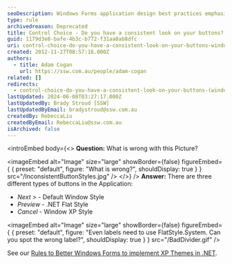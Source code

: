 ```yaml
---
seoDescription: Windows Forms application design best practices emphasize consistent button styles to create a cohesive user experience.
type: rule
archivedreason: Deprecated
title: Control Choice - Do you have a consistent look on your buttons? (Windows Forms Only)
guid: 1179d3e8-bafe-4b3c-b772-f31aa8ab8dfc
uri: control-choice-do-you-have-a-consistent-look-on-your-buttons-windows-forms-only
created: 2012-11-27T08:57:16.000Z
authors:
  - title: Adam Cogan
    url: https://ssw.com.au/people/adam-cogan
related: []
redirects:
  - control-choice-do-you-have-a-consistent-look-on-your-buttons-(windows-forms-only)
lastUpdated: 2024-06-08T03:27:17.000Z
lastUpdatedBy: Brady Stroud [SSW]
lastUpdatedByEmail: bradystroud@ssw.com.au
createdBy: RebeccaLiu
createdByEmail: RebeccaLiu@ssw.com.au
isArchived: false
---
```


<introEmbed
  body={<>
**Question:** What is wrong with this Picture?


<imageEmbed
  alt="Image"
  size="large"
  showBorder={false}
  figureEmbed={ {
    preset: "default",
    figure: "What is wrong?",
    shouldDisplay: true
  } }
  src="/InconsistentButtonStyles.jpg"
/>
  </>}
/>
**Answer:** There are three different types of buttons in the Application:

* _Next &gt;_ - Default Window Style
* _Preview_ - .NET Flat Style
* _Cancel_ - Window XP Style


<imageEmbed
  alt="Image"
  size="large"
  showBorder={false}
  figureEmbed={ {
    preset: "default",
    figure: "Even labels need to use FlatStyle.System. Can you spot the wrong label?",
    shouldDisplay: true
  } }
  src="/BadDivider.gif"
/>

See our [Rules to Better Windows Forms to implement XP Themes in .NET](http://www.ssw.com.au/ssw/Standards/Rules/RulesToBetterWindowsForms.aspx#XPThemes).
